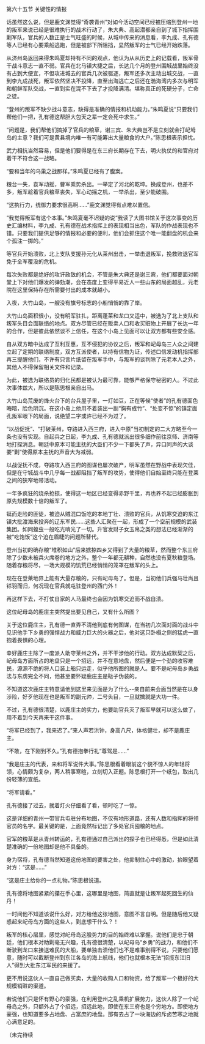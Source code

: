 

第六十五节 关键性的情报

话虽然这么说，但是鹿文渊觉得“奇袭青州”对如今活动空间已经被压缩到登州一地的叛军来说已经是很难执行的战术行动了，朱大典、高起潜都亲自到了城下指挥围剿军队，官兵的人数正是士气旺盛的时候，从城中传来的消息看，李九成、孔有德等人已经有心要乘船逃跑，但是被部下所阻挡，显然叛军的士气已经开始跌落。

从济州岛返回来得朱鸣夏却持有不同的观点，他认为从从历史上的记载看，叛军骨干战斗意志一直不弱。官兵在北马镇大捷之后，长达几个月的登州围城战里始终没有占到大便宜，不但攻进城去的官兵几次被驱逐，叛军还多次主动出城交战，一直到李九成战死，叛军依然坚决不投降，直至出海逃亡之后还在渤海湾内多次与明军和朝鲜军队交战，一直到实在混不下去了才投降满清。堪称真正的死硬分子，亡命之徒。

“登州的叛军不缺少战斗意志，缺得是准确的情报和机动能力。”朱鸣夏说“只要我们帮他们一把，孔有德这帮胆大包天之辈一定会死中求生。”

“问题是，我们帮他们搞掉了官兵的粮草，谢三宾、朱大典岂不是立刻就会打屺坶岛的主意？我们可是黄县境内唯一有可能筹出大量粮食的大户。”陈思根表示担忧。

武力相抗当然容易，但是他们要得是在东三府长期存在下去，明火执仗的和官府对着干不符合这一战略。

“要和当年的乌巢之战那样。”朱鸣夏已经有了腹案。

粮台一失，袁军动摇，曹军乘势杀出。一举定了河北的乾坤。换成登州，也差不多，叛军趁着官兵粮草丧失，军心动摇之机，一举杀出，至少能破围。

“这执行力，统御力要求很高啊……”鹿文渊觉得有点难以置信。

“我觉得叛军有这个本事。”朱鸣夏毫不迟疑的说“我读了大图书馆关于这次事变的历史汇编材料，李九成、孔有德在战术指挥上的表现相当出色，军队的作战表现也不错。只要我们提供足够的情报和必要的便利，他们会抓住这个唯一能翻盘的机会来个孤注一掷的。”

等官兵开始溃败，北上支队支援孙元化从莱州出击，一举击退叛军，挽救败退官军免于全军覆没的危机。

每次失败都是绝好的攻讦政敌的机会，不管是朱大典还是谢三宾，他们都要面对朝堂上下对他们爆发的弹劾潮，会在态度上变得平易近人一些山东的局面越乱，元老院在这里保持存在所需要付出的成本就越小。

入夜，大竹山岛，一艘没有旗号标志的小船悄悄的靠了岸。

大竹山岛面积很小，没有明军驻扎，距离蓬莱和龙口又适中，被选为了北上支队和叛军头目会面联络的地点。双方尽管已经在贩卖人口和收买赃物上开展了长达一年的合作，但是彼此依然谈不上信任，在这个小岛上见面可以让双方都有些安全感。

自从双方暗中达成了互利互惠，互不侵犯的协议之后，叛军和屺母岛三人众之间建立起了定期的联络制度，双方互派使者，以持有信物为证，传述口信发动机指挥部再三提醒他们，不许有只言片纸留在叛军手中，与叛军的谈判除了元老本人之外，其他人不得保留相关文件和记录。

为此，被选为联络员的归化民都是被认为最可靠，能够严格保守秘密的人。不过此次事体兹大，所以是陈思根亲自出马。

大竹山岛荒废的烽火台下的台兵屋子里，一灯如豆，正在等候“使者”的孔有德面色晦暗，脸色阴沉。在这小岛上他用不着装出一副“胸有成竹”、“处变不惊”的镇定面孔叛军眼下的局面，说绝望二字或许已经不为过了。

“以战促抚”、“打破莱州，夺路进入西三府，进入中原”当初制定的二大方略至今一条也没有实现。自起兵之日起，李九成、孔有德就派出很多细作前往京师、济南等地打探消息。朝廷中原本可能主抚的大臣们不少一下都失了声，异口同声的大谈要“剿”使得原本主抚的声音大为减弱。

以战促抚不成，夺路攻入西三府的图谋也屡次破产，明军虽然在野战中表现欠佳，但是在守城战斗中几乎每一战都阻挡了叛军的攻势，使得他们自始至终只能在登莱之间的狭窄地带活动。

一年多疯狂的烧杀抢掠，使得这一地区已经变得赤野千里，再也养不起已经膨胀到原先规模数十倍的叛军了。

铤而走险的匪徒，被迫从贼混口饭吃的本地丁壮、溃败的官兵，从饥寒交迫的东江镇大批渡海来投奔的辽东军民……这些人汇聚在一起，形成了一个空前规模的武装集团。如同蝗虫一般吃光啃光了一切。升官发财子女玉帛之类的想法已经渐渐的被“吃饱饭”这个迫在眉睫的问题所替代。

登州当初的确存粮“堆积如山”后来掳掠四乡又得到了大量的粮草，然而整个东三府除了少数未被兵火席卷的地方之外，整个一年都无耕种，自然也没有夏秋粮登场。随着存粮将尽，一场大规模的饥荒已经悄悄的笼罩在叛军的头上。

现在在登莱地界上能有大量存粮的，只有屺母岛了。但是，当初他们兵强马壮尚且铩羽而归，何况现在官兵就屯驻登州的西门外！

再这样下去，不打仗自家的人马最终也会因为饥寒交迫而不战自溃。

这位屺母岛的鹿庄主突然提出要见自己，又有什么所图？

关于这位鹿庄主，孔有德一直弄不清他到底有何图谋，在当初几次面对面的战斗中见识他手下乡勇的强悍战力和威力巨大的火器之后，他对这只卧榻之侧的猛虎一直抱着畏惧的心理。

幸好鹿庄主除了一度派人助守莱州之外，并不干涉他的行动。双方达成默契之后，屺母岛方面所占的地盘只是一个招远，并不在意地盘，然后便是一个劲的收容难民，源源不绝的将人口装上船只运走，似乎他所图的就是人。要不是屺母岛乡勇战法与东虏完全不同，他甚至要怀疑鹿庄主是鞑子伪装的。

不知道这次鹿庄主特意请他到这里来见面是为了什么--亲自前来会面当然是在以身涉险，好歹他现在也是叛军的副元帅，二号头目，一旦就擒就是大功一件。

不过，孔有德很清楚，以鹿庄主的实力，他要助官兵灭了叛军早就可以这么做了，用不着到今天再来干这件事。

“将军已经到了，我来迟了。”来人声若洪钟，身高八尺，体格健壮，却不是鹿庄主。

“不敢，在下刚到不久。”孔有德抱拳行礼“尊驾是……”

“我是庄主的代表，来和将军说件大事。”陈思根看着眼前这个貌不惊人的年轻将领，心情颇为复杂，两人稍事寒暄，立刻切入正题。陈思根打开一个纸包，取出几份轻薄的宣纸。

“将军请看。”

孔有德接了过去，就着灯火仔细看了看，顿时吃了一惊。

这是详细的青州一带官兵屯驻分布地图，不仅有地形道路，还有人数和指挥的将领官员的名字。最关键的是，上面竟然标记出了多处官兵囤粮的地点。

官军的粮草是从青州转运的，孔有德通过自己派出的探子也已经得悉，但是如此清楚准确的一份地图却是他不具备的。

身为宿将，孔有德当然知道这份地图的要害之处，他抑制住心中的激动，抬眼望着对方：“这是……”

“这是庄主给你的一点礼物。”陈思根说道。

孔有德将地图紧紧的攥在手心里，这哪里是地图，简直就是让叛军起死回生的仙丹！

一时间他不知道该说什么好，对方给他这张地图，意图不言自明。但是随后他又疑惑起来屺母岛方面的这些人，到底想干什么？！

叛军的核心层里，感觉对屺母岛这股势力的目的始终难以掌握。说他们是忠于朝廷，他们根本对助剿毫无兴趣，孔有德很清楚，以屺母岛“乡勇”的战力，和他们不断驶到龙口来接送难民的大船，要单独击溃他们也不是难事别得不说，只要他们愿意，随时可以截断登州到东江各岛的海上航线，他们也就根本无法“招揽东江旧人”得到大批东江军民的来援了。

更不用说这伙人一直自己做买卖，大量的收购人口和物资，给了叛军一个极好的大规模销赃的渠道。

若说他们只是怀有野心的豪强，在利用登州之乱乘机扩展势力，这伙人除了一个屺母岛之外，只额外占了个招远，招远此地，即使在东三府也是个穷地方。即使地方豪强，也知道要多占地盘、占富庶的地盘。那有去占了一块海边的斥卤苦寒之地就心满意足的。

（未完待续

